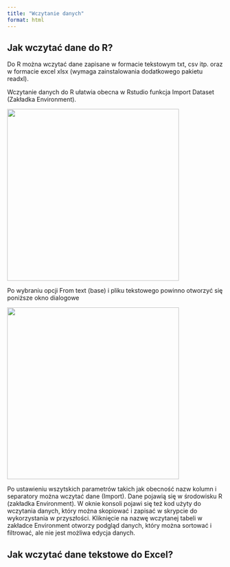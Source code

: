 ```yaml
---
title: "Wczytanie danych"
format: html
---
```


## Jak wczytać dane do R?

Do R można wczytać dane zapisane w formacie tekstowym txt, csv itp. oraz w formacie excel xlsx (wymaga zainstalowania dodatkowego pakietu readxl). 

Wczytanie danych do R ułatwia obecna w Rstudio funkcja Import Dataset (Zakładka Environment).

![](images/import_dataset.png){fig-align="center" width="400"}

Po wybraniu opcji From text (base) i pliku tekstowego powinno otworzyć się poniższe okno dialogowe

![](images/okno_import_dataset.png){fig-align="center" width="400"}

Po ustawieniu wszytskich parametrów takich jak obecność nazw kolumn i separatory można wczytać dane (Import). Dane pojawią się w środowisku R (zakładka Environment). W oknie konsoli pojawi się też kod użyty do wczytania danych, który można skopiować i zapisać w skrypcie do wykorzystania w przyszłości. Kliknięcie na nazwę wczytanej tabeli w zakładce Environment otworzy podgląd danych, który można sortować i filtrować, ale nie jest możliwa edycja danych.

## Jak wczytać dane tekstowe do Excel?



